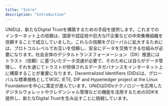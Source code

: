 ```yaml
---
title: "Intro"
description: "Introduction"
---
```



UNiDは、新たなDigital Trustを構築するための手段を提供します。これまでのインターネット上の信頼は、国家や認証局や巨大なIT企業などの中央集権組織を信頼することで成立していました。これらの信頼をグローバルに拡大するためには、プロトコルレベルでお互いを信頼し、安全にデータを交換できる仕組みが必要になります。社会全体のデジタルトランスフォーメーション（DX）推進にはトラスト（信頼）に基づいたデータ流通が必要で、そのためには自らがデータ管理し、それを通じてトラストが担保されるデータガバナンスをインターネット上に構築することが重要になります。Decentralized Identifiers (DIDs)は、グローバルな標準規格としてW3C, IETE, DIF and Hyperledger project at the Linux Foundationを中心に策定が進んでいます。UNiDはDIDsテクノロジーを応用したデジタルウォレットやクレデンシャル管理などの機能を活用するためのSDKを提供し、新たなDigital Trustを生み出すことに挑戦しています。

